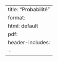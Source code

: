 --- 
title: "Probabilité"
format: 
  html: default
  pdf:
    header-includes:
      - \usepackage{mathtools} 
--- 